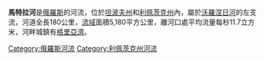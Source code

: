 {{Infobox river
| name              = 馬特拉河
| native_name       = {{native name|ru|Матыра}}
| image             = Matyra River.jpg
| image_caption     = 
| subdivision_type1 = 國家
| subdivision_name1 = [[俄羅斯|俄羅斯]]
| length            = {{convert|180|km|abbr=on}}
| source1_location  = 
| source1_elevation = 
| source1_coordinates = 
| mouth             = [[沃羅涅日河|沃羅涅日河]]
| mouth_elevation   = 
| mouth_coordinates = {{coord|52.6255|39.6878|region:RU|display=it}}
| discharge1_avg    = 
| progression       = {{RVoronezh}}
| basin_size        = {{convert|5180|km2|sqmi|abbr=on}}
| tributaries_left  = [[普拉維察河|普拉維察河]]
| tributaries_right = 
}}

'''馬特拉河'''是[[俄羅斯|俄羅斯]]的河流，位於[[坦波夫州|坦波夫州]]和[[利佩茨克州|利佩茨克州]]內，屬於[[沃羅涅日河|沃羅涅日河]]的左支流，河道全長180公里，[[流域|流域]]面積5,180平方公里，離河口處平均流量每秒11.7立方米，河畔城鎮有[[格里亞濟|格里亞濟]]。

{{coord|52|38|N|39|41|E|display=title|region:RU_type:river_source:GNS-enwiki}}

[[Category:俄羅斯河流|Category:俄羅斯河流]]
[[Category:利佩茨克州河流|Category:利佩茨克州河流]]

{{Russia-geo-stub}}